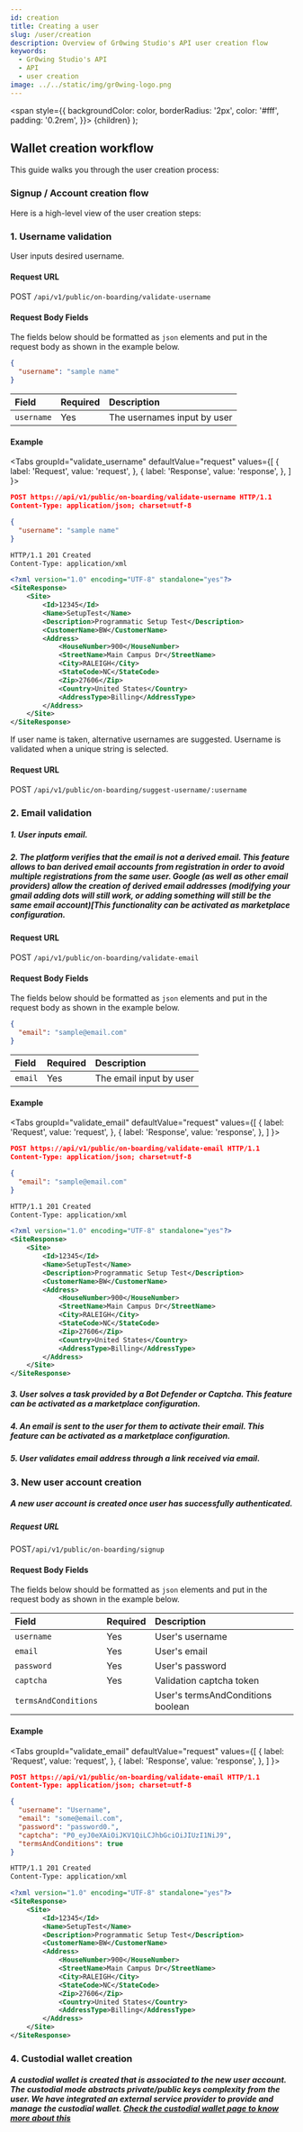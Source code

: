 ```yaml
---
id: creation
title: Creating a user
slug: /user/creation
description: Overview of Gr0wing Studio's API user creation flow
keywords:
  - Gr0wing Studio's API
  - API
  - user creation
image: ../../static/img/gr0wing-logo.png
---
```




<span
style={{
        backgroundColor: color,
        borderRadius: '2px',
        color: '#fff',
        padding: '0.2rem',
      }}>
{children}
</span>
);

## Wallet creation workflow

This guide walks you through the user creation process:

### Signup / Account creation flow

Here is a high-level view of the user creation steps:

### 1. Username validation

User inputs desired username.

#### Request URL

<Highlight color="#079CEE">POST</Highlight> <code>/api/v1/public/on-boarding/validate-username</code>

#### Request Body Fields

The fields below should be formatted as `json` elements and put in the request body as shown in the example below.

```json
{
  "username": "sample name"
}
```

| Field      | Required | Description                 |
| :--------- | :------- | :-------------------------- |
| `username` | Yes      | The usernames input by user |

#### Example

<Tabs
groupId="validate_username"
defaultValue="request"
values={[
{ label: 'Request', value: 'request', },
{ label: 'Response', value: 'response', },
]
}>
<TabItem value="request">

```json
POST https://api/v1/public/on-boarding/validate-username HTTP/1.1
Content-Type: application/json; charset=utf-8

{
  "username": "sample name"
}
```

</TabItem>
<TabItem value="response">

```xml
HTTP/1.1 201 Created
Content-Type: application/xml

<?xml version="1.0" encoding="UTF-8" standalone="yes"?>
<SiteResponse>
    <Site>
        <Id>12345</Id>
        <Name>SetupTest</Name>
        <Description>Programmatic Setup Test</Description>
        <CustomerName>BW</CustomerName>
        <Address>
            <HouseNumber>900</HouseNumber>
            <StreetName>Main Campus Dr</StreetName>
            <City>RALEIGH</City>
            <StateCode>NC</StateCode>
            <Zip>27606</Zip>
            <Country>United States</Country>
            <AddressType>Billing</AddressType>
        </Address>
    </Site>
</SiteResponse>
```

</TabItem>
</Tabs>

If user name is taken, alternative usernames are suggested. Username is validated when a unique string is selected.

#### Request URL

<Highlight color="#079CEE">POST</Highlight> <code>/api/v1/public/on-boarding/suggest-username/:username</code>

### 2. Email validation

##### 1. User inputs email.

##### 2. The platform verifies that the email is not a derived email. This feature allows to ban derived email accounts from registration in order to avoid multiple registrations from the same user. Google (as well as other email providers) allow the creation of derived email addresses (modifying your gmail adding dots will still work, or adding something will still be the same email account)[This functionality can be activated as marketplace configuration.

#### Request URL

<Highlight color="#079CEE">POST</Highlight> <code>/api/v1/public/on-boarding/validate-email</code>

#### Request Body Fields

The fields below should be formatted as `json` elements and put in the request body as shown in the example below.

```json
{
  "email": "sample@email.com"
}
```

| Field   | Required | Description             |
| :------ | :------- | :---------------------- |
| `email` | Yes      | The email input by user |

#### Example

<Tabs
groupId="validate_email"
defaultValue="request"
values={[
{ label: 'Request', value: 'request', },
{ label: 'Response', value: 'response', },
]
}>
<TabItem value="request">

```json
POST https://api/v1/public/on-boarding/validate-email HTTP/1.1
Content-Type: application/json; charset=utf-8

{
  "email": "sample@email.com"
}
```

</TabItem>
<TabItem value="response">

```xml
HTTP/1.1 201 Created
Content-Type: application/xml

<?xml version="1.0" encoding="UTF-8" standalone="yes"?>
<SiteResponse>
    <Site>
        <Id>12345</Id>
        <Name>SetupTest</Name>
        <Description>Programmatic Setup Test</Description>
        <CustomerName>BW</CustomerName>
        <Address>
            <HouseNumber>900</HouseNumber>
            <StreetName>Main Campus Dr</StreetName>
            <City>RALEIGH</City>
            <StateCode>NC</StateCode>
            <Zip>27606</Zip>
            <Country>United States</Country>
            <AddressType>Billing</AddressType>
        </Address>
    </Site>
</SiteResponse>
```

</TabItem>
</Tabs>

##### 3. User solves a task provided by a Bot Defender or Captcha. This feature can be activated as a marketplace configuration.

##### 4. An email is sent to the user for them to activate their email. This feature can be activated as a marketplace configuration.

##### 5. User validates email address through a link received via email.

### 3. New user account creation

##### A new user account is created once user has successfully authenticated.

##### Request URL

<Highlight color="#079CEE">POST</Highlight><code>/api/v1/public/on-boarding/signup</code>

#### Request Body Fields

The fields below should be formatted as `json` elements and put in the request body as shown in the example below.

| Field                | Required | Description                       |
| :------------------- | :------- | :-------------------------------- |
| `username`           | Yes      | User's username                   |
| `email`              | Yes      | User's email                      |
| `password`           | Yes      | User's password                   |
| `captcha`            | Yes      | Validation captcha token          |
| `termsAndConditions` |          | User's termsAndConditions boolean |

#### Example

<Tabs
groupId="validate_email"
defaultValue="request"
values={[
{ label: 'Request', value: 'request', },
{ label: 'Response', value: 'response', },
]
}>
<TabItem value="request">

```json
POST https://api/v1/public/on-boarding/validate-email HTTP/1.1
Content-Type: application/json; charset=utf-8

{
  "username": "Username",
  "email": "some@email.com",
  "password": "password0.",
  "captcha": "P0_eyJ0eXAiOiJKV1QiLCJhbGciOiJIUzI1NiJ9",
  "termsAndConditions": true
}
```

</TabItem>
<TabItem value="response">

```xml
HTTP/1.1 201 Created
Content-Type: application/xml

<?xml version="1.0" encoding="UTF-8" standalone="yes"?>
<SiteResponse>
    <Site>
        <Id>12345</Id>
        <Name>SetupTest</Name>
        <Description>Programmatic Setup Test</Description>
        <CustomerName>BW</CustomerName>
        <Address>
            <HouseNumber>900</HouseNumber>
            <StreetName>Main Campus Dr</StreetName>
            <City>RALEIGH</City>
            <StateCode>NC</StateCode>
            <Zip>27606</Zip>
            <Country>United States</Country>
            <AddressType>Billing</AddressType>
        </Address>
    </Site>
</SiteResponse>
```

</TabItem>
</Tabs>

### 4. Custodial wallet creation

##### A custodial wallet is created that is associated to the new user account. The custodial mode abstracts private/public keys complexity from the user. We have integrated an external service provider to provide and manage the custodial wallet. [Check the custodial wallet page to know more about this](../wallet/management.mdx)
